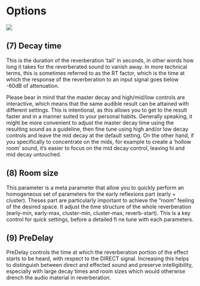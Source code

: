 # Options

![](include/verb_session_05.png)

## (7) Decay time
This is the duration of the reverberation ‘tail’ in seconds, in other words how long it takes for the reverberated 
sound to vanish away. In more technical terms, this is sometimes referred to as the RT factor, which is the time at 
which the response of the reverberation to an input signal goes below -60dB of attenuation.


Please bear in mind that the master decay and high/mid/low controls are interactive, which means that the same audible 
result can be attained with different settings. This is intentional, as this allows you to get to the result faster 
and in a manner suited to your personal habits.
Generally speaking, it might be more convenient to adjust the master decay time using the resulting sound as a guideline, 
then fine tune using high and/or low decay controls and leave the mid decay at the default setting. On the other hand, 
if you specifically to concentrate on the mids, for example to create a ‘hollow room’ sound, it’s easier to focus on 
the mid decay control, leaving hi and mid decay untouched.

## (8) Room size
This parameter is a meta parameter that allow you to quickly perform an homogeneous set of parameters for the early
reflexions part (early + cluster). Theses part are particularly important to achieve the “room” feeling of the desired space.
It adjust the time structure of the whole reverberation (early-min, early-max, cluster-min, cluster-max, 
reverb-start). This is a key control for quick settings, before a detailed fi ne tune with each parameters.

## (9) PreDelay
PreDelay controls the time at which the reverberation portion of the effect starts to be heard, with respect to the DIRECT
signal. Increasing this helps to distinguish between direct and effected sound and preserve intelligibility, especially with
large decay times and room sizes which would otherwise drench the audio material in reverberation.
